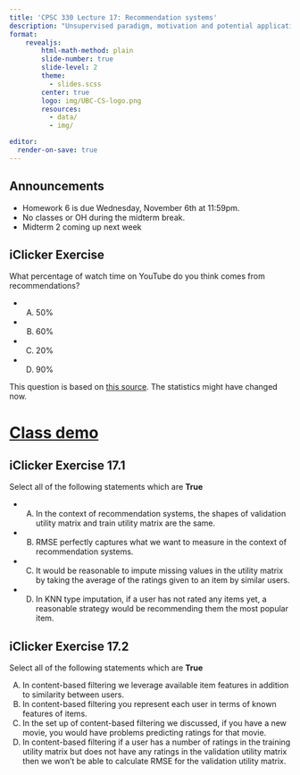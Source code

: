 ```yaml
---
title: 'CPSC 330 Lecture 17: Recommendation systems'
description: "Unsupervised paradigm, motivation and potential applications of clustering, K-Means algorithm, pros and cons of K-Means, the Elbow plot and Silhouette plots for a given dataset,  importance of input data representation in clustering."
format:
    revealjs:
        html-math-method: plain
        slide-number: true
        slide-level: 2
        theme:
          - slides.scss
        center: true
        logo: img/UBC-CS-logo.png
        resources:
          - data/
          - img/

editor:
  render-on-save: true
---
```



## Announcements

- Homework 6 is due Wednesday, November 6th at 11:59pm. 
- No classes or OH during the midterm break.
- Midterm 2 coming up next week

## iClicker Exercise 

What percentage of watch time on YouTube do you think comes from recommendations?

- (A) 50%
- (B) 60%
- (C) 20%
- (D) 90%

This question is based on [this source](https://developers.google.com/machine-learning/recommendation/overview). The statistics might have changed now. 


# [Class demo](https://github.com/UBC-CS/cpsc330-2024W1/blob/main/lectures/102-Varada-lectures/class_demos/demo_17-recommendation-systems.ipynb)

## iClicker Exercise 17.1 {.smaller}
Select all of the following statements which are **True** 

- (A) In the context of recommendation systems, the shapes of validation utility matrix and train utility matrix are the same. 
- (B) RMSE perfectly captures what we want to measure in the context of recommendation systems. 
- (C) It would be reasonable to impute missing values in the utility matrix by taking the average of the ratings given to an item by similar users.  
- (D) In KNN type imputation, if a user has not rated any items yet, a reasonable strategy would be recommending them the most popular item. 


## iClicker Exercise 17.2 {.smaller}

Select all of the following statements which are **True**

(A) In content-based filtering we leverage available item features in addition to similarity between users.
(B) In content-based filtering you represent each user in terms of known features of items.
(C) In the set up of content-based filtering we discussed, if you have a new movie, you would have problems predicting ratings for that movie.
(D) In content-based filtering if a user has a number of ratings in the training utility matrix but does not have any ratings in the validation utility matrix then we won't be able to calculate RMSE for the validation utility matrix.

<br><br><br><br>
